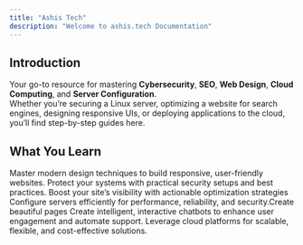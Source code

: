 ```yaml
---
title: "Ashis Tech"
description: "Welcome to ashis.tech Documentation"
---
```


## Introduction

Your go-to resource for mastering **Cybersecurity**, **SEO**, **Web Design**, **Cloud Computing**, and **Server Configuration**.\
Whether you’re securing a Linux server, optimizing a website for search engines, designing responsive UIs, or deploying applications to the cloud, you’ll find step-by-step guides here.

## What You Learn

<Columns cols={2}>
  <Card title="Web Design:" icon="palette">
    Master modern design techniques to build responsive, user-friendly websites.
  </Card>
  <Card title="Cybersecurity:" icon="shield">
    Protect your systems with practical security setups and best practices.
  </Card>
  <Card title="SEO:" icon="bullseye-arrow">
    Boost your site’s visibility with actionable optimization strategies
  </Card>
  <Card title="Server Configuration:" icon="server">
    Configure servers efficiently for performance, reliability, and security.Create beautiful pages
  </Card>
  <Card title="Chatbot Development:" icon="message-dots">
    Create intelligent, interactive chatbots to enhance user engagement and automate support.
  </Card>
  <Card title="Cloud Computing:" icon="sparkles">
    Leverage cloud platforms for scalable, flexible, and cost-effective solutions.
  </Card>
</Columns>